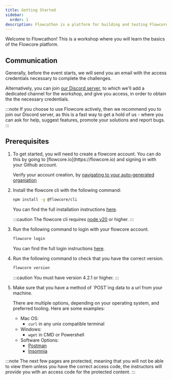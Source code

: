 ```yaml
---
title: Getting Started
sidebar:
  order: 1
description: Flowcathon is a platform for building and testing Flowcore flows.
---
```



Welcome to Flowcathon! This is a workshop where you will learn the basics of the Flowcore platform.

## Communication
Generally, before the event starts, we will send you an email with the access credentials necessary to complete the challenges.

Alternatively, you can join [our Discord server](https://discord.gg/b9c7dRjR), to which we'll add a dedicated channel for the workshop, and give you access, in order to obtain the the necessary credentials.

:::note
If you choose to use Flowcore actively, then we recommend you to join our Discord server, as this is a fast way to get a hold of us - where you can ask for help, suggest features, promote your solutions and report bugs.
:::

## Prerequisites

<Steps>
<ol>
<li>
To get started, you will need to create a flowcore account. You can do this by going to [flowcore.io](https://flowcore.io) and signing in with your Github account.

Verify your account creation, by [navigating to your auto-generated organiation](/guides/organization/switch-between-organizations/)

</li>
<li>
Install the flowcore cli with the following command:

```sh
npm install -g @flowcore/cli
```

You can find the full installation instructions [here](/guides/flowcore-cli/install-cli/).

:::caution
The flowcore cli requires [node v20](https://nodejs.org/en) or higher.
:::
</li>
<li>
Run the following command to login with your flowcore account. 

```sh
flowcore login
```

You can find the full login instructions [here](/guides/flowcore-cli/login-cli/).
</li>
<li>
Run the following command to check that you have the correct version.

```sh
flowcore version
```

:::caution
You must have version 4.2.1 or higher.
:::
</li>

<li>
Make sure that you have a method of `POST`ing data to a url from your machine.

There are multiple options, depending on your operating system, and preferred tooling. Here are some examples:
- Mac OS:
  - `curl` in any unix compatible terminal
- Windows:
  - `wget` in CMD or Powershell
- Software Options:
  - [Postman](https://www.postman.com/)
  - [Insomnia](https://insomnia.rest/)
</li>
</ol>
</Steps>

:::note
The next few pages are protected, meaning that you will not be able to view them unless you have the correct access code, 
the instructors will provide you with an access code for the protected content.
:::
